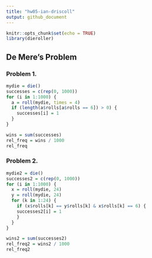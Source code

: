 ```yaml
---
title: "hw05-ian-driscoll"
output: github_document
---
```


```r
knitr::opts_chunk$set(echo = TRUE)
library(dieroller)
```

## De Mere's Problem

### Problem 1.

```r
mydie = die()
successes = c(rep(0, 1000))
for (i in 1:1000) {
  a = roll(mydie, times = 4)
  if (length(a$rolls[a$rolls == 6]) > 0) {
    successes[i] = 1
  }
}

wins = sum(successes)
rel_freq = wins / 1000
rel_freq
```

### Problem 2.

```r
mydie2 = die()
successes2 = c(rep(0, 1000))
for (i in 1:1000) {
  x = roll(mydie, 24)
  y = roll(mydie, 24)
  for (k in 1:24) {
    if (x$rolls[k] == y$rolls[k] & x$rolls[k] == 6) {
    successes2[i] = 1
    }
  }
}

wins2 = sum(successes2)
rel_freq2 = wins2 / 1000
rel_freq2
```




